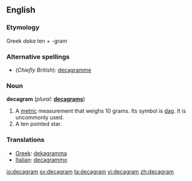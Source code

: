 ==English==

===Etymology===
Greek ''deka'' ten + -gram

===Alternative spellings===
* (''Chiefly British''): [[decagramme]]

===Noun===
'''decagram'''  (''plural:'' '''[[decagrams]]''')
# A [[metric]] measurement that weighs 10 grams.  Its symbol is [[dag]].  It is uncommonly used.
# A ten pointed star.

<!--[[gram]] - [[decagram]] - [[hectogram]]-->

===Translations===
*[[Greek]]: [[dekagramma]]
*[[Italian]]: [[decagrammo]] {{m}}

[[io:decagram]]
[[sv:decagram]]
[[ta:decagram]]
[[vi:decagram]]
[[zh:decagram]]
